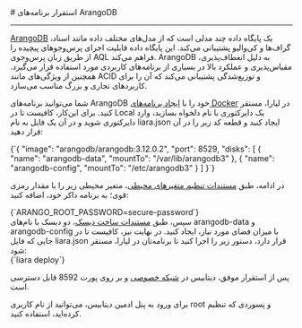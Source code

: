 
<Layout>
# استقرار برنامه‌های ArangoDB
<hr className="mb-2" />

<div className="h-4" />
<a href="https://arangodb.com/" className="blue-link">ArangoDB</a> یک پایگاه داده چند مدلی است که از مدل‌های مختلف داده مانند اسناد، گراف‌ها و کی‌والیو پشتیبانی می‌کند. این پایگاه داده قابلیت اجرای پرس‌وجوهای پیچیده را از طریق زبان پرس‌وجوی AQL فراهم می‌کند. ArangoDB به دلیل انعطاف‌پذیری، مقیاس‌پذیری و عملکرد بالا در بسیاری از برنامه‌های کاربردی مورد استفاده قرار می‌گیرد. همچنین از ویژگی‌های مانند ACID و توزیع‌شدگی پشتیبانی می‌کند که آن را برای کاربردهای تجاری و بزرگ مناسب می‌سازد.







<div className="h-2" />

شما می‌توانید برنامه‌های ArangoDB خود را با <a href="../how-tos/create-app" className="blue-link">ایجاد برنامه‌های Docker</a> در لیارا، مستقر کنید.
برای این‌کار، کافیست تا 
در Local یک دایرکتوری با نام دلخواه بسازید، وارد دایرکتوری شوید و در آن یک فایل به نام <Important>liara.json</Important> ایجاد کنید و قطعه کد زیر را در آن قرار دهید:
<div className="h-2" />
<div dir='ltr'>
    <Highlight className="json">
        {`{
  "image": "arangodb/arangodb:3.12.0.2",
  "port": 8529,
  "disks": [
      {
          "name": "arangodb-data",
          "mountTo": "/var/lib/arangodb3"
      },
      {
          "name": "arangodb-config",
          "mountTo": "/etc/arangodb3"
      }
  ]
}`}
    </Highlight>
</div>
<div className="h-2" />

در ادامه، طبق <a href="../../details/envs" className="blue-link">مستندات تنظیم متغیرهای محیطی</a>، متغیر محیطی زیر را با مقدار رمزی قوی؛ به برنامه داکر خود، اضافه کنید:

<div className="h-2" />
<div dir='ltr'>
    <Highlight className="bash">
        {`ARANGO_ROOT_PASSWORD=secure-password`}
    </Highlight>
</div>
<div className="h-2" />
سپس، طبق <a href="../../disks/create" className="blue-link">مستندات ساخت دیسک</a>، دو دیسک با نام‌های <Important>arangodb-data</Important> و <Important>arangodb-config</Important>  با میزان فضای مورد نیاز، ایجاد کنید. 
در نهایت نیز، کافیست تا در جایی که فایل <Important>liara.json</Important> قرار دارد، دستور زیر را اجرا کنید تا برنامه‌تان در لیارا، مستقر شود:

<div className="h-2" />
<div dir='ltr'>
    <Highlight className="bash">
        {`liara deploy`}
    </Highlight>
</div>

<div className="h-2" />
<Alert variant="info">
<p>
پس از استقرار موفق، دیتابیس در <a href="../../details/private-network" className="blue-link">شبکه خصوصی</a> و بر روی پورت 8592 قابل دسترسی است.
</p>
</Alert>

<Alert variant="info">
<p>
برای ورود به پنل ادمین دیتابیس، می‌توانید از نام کاربری <Important>root</Important> و پسوردی که تنظیم کرده‌اید، استفاده کنید.
</p>
</Alert>

</Layout>